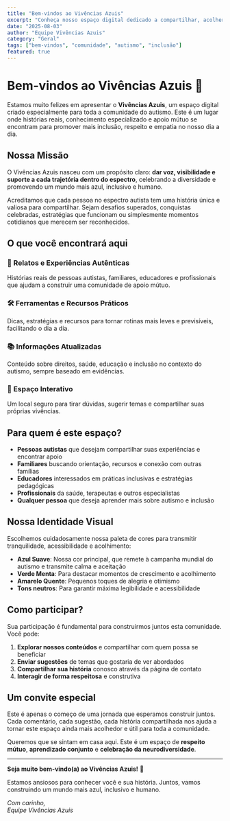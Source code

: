 ```yaml
---
title: "Bem-vindos ao Vivências Azuis"
excerpt: "Conheça nosso espaço digital dedicado a compartilhar, acolher e inspirar todos que fazem parte do universo do autismo."
date: "2025-08-03"
author: "Equipe Vivências Azuis"
category: "Geral"
tags: ["bem-vindos", "comunidade", "autismo", "inclusão"]
featured: true
---
```


# Bem-vindos ao Vivências Azuis 💙

Estamos muito felizes em apresentar o **Vivências Azuis**, um espaço digital criado especialmente para toda a comunidade do autismo. Este é um lugar onde histórias reais, conhecimento especializado e apoio mútuo se encontram para promover mais inclusão, respeito e empatia no nosso dia a dia.

## Nossa Missão

O Vivências Azuis nasceu com um propósito claro: **dar voz, visibilidade e suporte a cada trajetória dentro do espectro**, celebrando a diversidade e promovendo um mundo mais azul, inclusivo e humano.

Acreditamos que cada pessoa no espectro autista tem uma história única e valiosa para compartilhar. Sejam desafios superados, conquistas celebradas, estratégias que funcionam ou simplesmente momentos cotidianos que merecem ser reconhecidos.

## O que você encontrará aqui

### 📖 Relatos e Experiências Autênticas
Histórias reais de pessoas autistas, familiares, educadores e profissionais que ajudam a construir uma comunidade de apoio mútuo.

### 🛠️ Ferramentas e Recursos Práticos
Dicas, estratégias e recursos para tornar rotinas mais leves e previsíveis, facilitando o dia a dia.

### 📚 Informações Atualizadas
Conteúdo sobre direitos, saúde, educação e inclusão no contexto do autismo, sempre baseado em evidências.

### 🤝 Espaço Interativo
Um local seguro para tirar dúvidas, sugerir temas e compartilhar suas próprias vivências.

## Para quem é este espaço?

- **Pessoas autistas** que desejam compartilhar suas experiências e encontrar apoio
- **Familiares** buscando orientação, recursos e conexão com outras famílias
- **Educadores** interessados em práticas inclusivas e estratégias pedagógicas
- **Profissionais** da saúde, terapeutas e outros especialistas
- **Qualquer pessoa** que deseja aprender mais sobre autismo e inclusão

## Nossa Identidade Visual

Escolhemos cuidadosamente nossa paleta de cores para transmitir tranquilidade, acessibilidade e acolhimento:

- **Azul Suave**: Nossa cor principal, que remete à campanha mundial do autismo e transmite calma e aceitação
- **Verde Menta**: Para destacar momentos de crescimento e acolhimento
- **Amarelo Quente**: Pequenos toques de alegria e otimismo
- **Tons neutros**: Para garantir máxima legibilidade e acessibilidade

## Como participar?

Sua participação é fundamental para construirmos juntos esta comunidade. Você pode:

1. **Explorar nossos conteúdos** e compartilhar com quem possa se beneficiar
2. **Enviar sugestões** de temas que gostaria de ver abordados
3. **Compartilhar sua história** conosco através da página de contato
4. **Interagir de forma respeitosa** e construtiva

## Um convite especial

Este é apenas o começo de uma jornada que esperamos construir juntos. Cada comentário, cada sugestão, cada história compartilhada nos ajuda a tornar este espaço ainda mais acolhedor e útil para toda a comunidade.

Queremos que se sintam em casa aqui. Este é um espaço de **respeito mútuo**, **aprendizado conjunto** e **celebração da neurodiversidade**.

---

**Seja muito bem-vindo(a) ao Vivências Azuis!** 🌟

Estamos ansiosos para conhecer você e sua história. Juntos, vamos construindo um mundo mais azul, inclusivo e humano.

*Com carinho,*  
*Equipe Vivências Azuis*